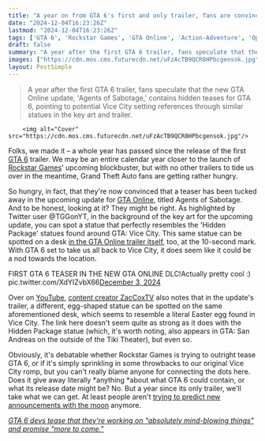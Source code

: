```yaml
---
title: "A year on from GTA 6's first and only trailer, fans are convinced there's finally a new teaser hiding in the latest GTA Online update art"
date: "2024-12-04T16:23:26Z"
lastmod: "2024-12-04T16:23:26Z"
tags: ['GTA 6', 'Rockstar Games', 'GTA Online', 'Action-Adventure', 'Open-World', 'Video Game']
draft: false
summary: "A year after the first GTA 6 trailer, fans speculate that the new GTA Online update, 'Agents of Sabotage,' contains hidden teases for GTA 6, pointing to potential Vice City setting references through similar statues in the key art and trailer."
images: ["https://cdn.mos.cms.futurecdn.net/uFzAcTB9QCR8HPbcgensok.jpg"]
layout: PostSimple
---
```

> A year after the first GTA 6 trailer, fans speculate that the new GTA Online update, 'Agents of Sabotage,' contains hidden teases for GTA 6, pointing to potential Vice City setting references through similar statues in the key art and trailer.


        <img alt="Cover" src="https://cdn.mos.cms.futurecdn.net/uFzAcTB9QCR8HPbcgensok.jpg"/>
        
Folks, we made it – a whole year has passed since the release of the first [<u>GTA 6</u>](https://www.gamesradar.com/gta-6-guide/) trailer. We may be an entire calendar year closer to the launch of [Rockstar Games](https://www.gamesradar.com/tag/rockstar-games/)' upcoming blockbuster, but with no other trailers to tide us over in the meantime, Grand Theft Auto fans are getting rather hungry. 

So hungry, in fact, that they're now convinced that a teaser has been tucked away in the upcoming update for [<u>GTA Online</u>](https://www.gamesradar.com/gta-online-guide/), titled Agents of Sabotage. And to be honest, looking at it? They might be right. As highlighted by Twitter user @TGGonYT, in the background of the key art for the upcoming update, you can spot a statue that perfectly resembles the 'Hidden Package' statues found around GTA: Vice City. This same statue can be spotted on a desk [in the GTA Online trailer itself](https://youtu.be/T3ZaWDcPiIo?feature=shared&t=10), too, at the 10-second mark. With GTA 6 set to take us all back to Vice City, it does seem like it could be a nod towards the location.

FIRST GTA 6 TEASER IN THE NEW GTA ONLINE DLC!Actually pretty cool :) pic.twitter.com/XdYIZvbX66[December 3, 2024](https://twitter.com/TGGonYT/status/1863981466222575704)

Over on [YouTube](https://www.gamesradar.com/tag/youtube/), [<u>content creator ZacCoxTV</u>](https://youtu.be/d6v8jNa_64s?feature=shared&t=128) also notes that in the update's trailer, a different, egg-shaped statue can be spotted on the same aforementioned desk, which seems to resemble a literal Easter egg found in Vice City. The link here doesn't seem quite as strong as it does with the Hidden Package statue (which, it's worth noting, also appears in GTA: San Andreas on the outside of the Tiki Theater), but even so. 

Obviously, it's debatable whether Rockstar Games is trying to outright tease GTA 6, or if it's simply sprinkling in some throwbacks to our original Vice City romp, but you can't really blame anyone for connecting the dots here. Does it give away literally *anything *about what GTA 6 could contain, or what its release date might be? No. But a year since its only trailer, we'll take what we can get. At least people aren't [<u>trying to predict new announcements with the moon</u>](https://www.gamesradar.com/games/grand-theft-auto/desperate-gta-6-fans-give-up-on-predicting-the-elusive-action-adventure-games-release-date-through-normal-means-instead-resort-to-astrology/) anymore. 

[<u><em>GTA 6 devs tease that they're working on "absolutely mind-blowing things" and promise "more to come."</em></u>](https://www.gamesradar.com/games/grand-theft-auto/gta-6-devs-tease-that-theyre-working-on-absolutely-mind-blowing-things-and-promise-more-to-come/)
        